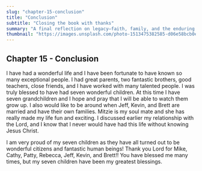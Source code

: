 ```yaml
---
slug: "chapter-15-conclusion"
title: "Conclusion"
subtitle: "Closing the book with thanks"
summary: "A final reflection on legacy—faith, family, and the enduring lessons that carry forward."
thumbnail: "https://images.unsplash.com/photo-1513475382585-d06e58bcb0ea?auto=format&fit=crop&w=1200&h=675&q=80"
---
```


## Chapter 15 - Conclusion

I have had a wonderful life and I have been fortunate to have known so many
exceptional people. I had great parents, two fantastic brothers, good teachers,
close friends, and I have worked with many talented people. I was truly blessed
to have had seven wonderful children. At this time I have seven grandchildren
and I hope and pray that I will be able to watch them grow up. I also would like
to be around when Jeff, Kevin, and Brett are married and have their own
families. Mitzie is my soul mate and she has really made my life fun and
exciting. I discussed earlier my relationship with the Lord, and I know that I
never would have had this life without knowing Jesus Christ.

I am very proud of my seven children as they have all turned out to be wonderful
citizens and fantastic human beings! Thank you Lord for Mike, Cathy, Patty,
Rebecca, Jeff, Kevin, and Brett!! You have blessed me many times, but my seven
children have been my greatest blessings.
